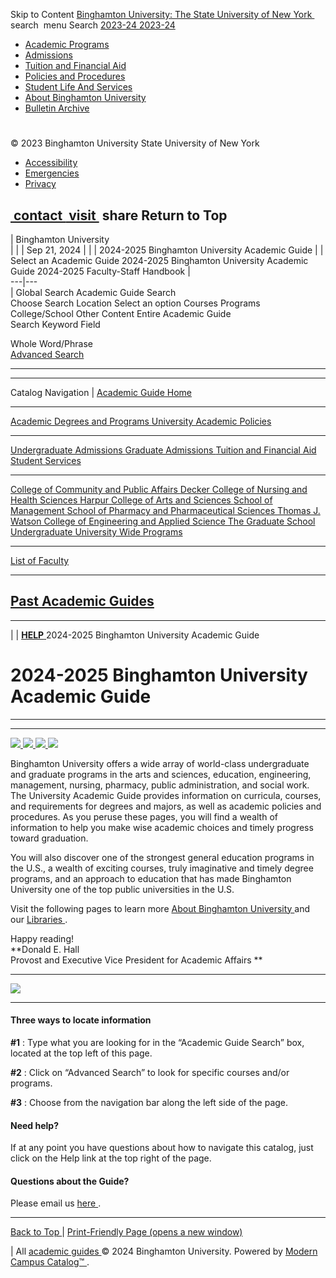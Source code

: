 Skip to Content  [ Binghamton University: The State University of New York
](https://www.binghamton.edu/) _‌_ search  _‌_ menu  Search  [ 2023-24
](https://binghamton.edu/bulletin/2023-24) [ 2023-24
](https://binghamton.edu/bulletin/2023-24)

  * [ Academic Programs ](https://binghamton.edu/bulletin/2023-24/acadprogs/index.html)
  * [ Admissions ](https://binghamton.edu/bulletin/2023-24/admissions/)
  * [ Tuition and Financial Aid ](https://binghamton.edu/bulletin/2023-24/tuitionfinaid/)
  * [ Policies and Procedures ](https://binghamton.edu/bulletin/2023-24/policiesprocedures/)
  * [ Student Life And Services ](https://binghamton.edu/bulletin/2023-24/student_life/)
  * [ About Binghamton University ](https://binghamton.edu/bulletin/2023-24/bingexp/index.html)
  * [ Bulletin Archive ](https://binghamton.edu/bulletin/2023-24/archives.html)

#

© 2023 Binghamton University  State University of New York

  * [ Accessibility ](https://binghamton.edu/accessibility/)
  * [ Emergencies ](https://binghamton.edu/alert/)
  * [ Privacy ](https://binghamton.edu/privacy/)

[ _‌_ contact  ](https://www.binghamton.edu/contact) [ _‌_ visit
](https://www.binghamton.edu/visit) _‌_ share  Return to Top  _‌_  
---  
|  Binghamton University  
|  |  |  Sep 21, 2024  |  |  |  2024-2025 Binghamton University Academic Guide  |  |  Select an Academic Guide  2024-2025 Binghamton University Academic Guide  2024-2025 Faculty-Staff Handbook  |   
---|---  
|  Global Search  Academic Guide Search  
Choose Search Location  Select an option  Courses  Programs  College/School
Other Content  Entire Academic Guide  
Search Keyword Field  
  
Whole Word/Phrase  
[ Advanced Search ](/search_advanced.php?catoid=2)  
  
---  
  
* * *  
  
Catalog Navigation  |  [ Academic Guide Home ](/index.php?catoid=2)

* * *

[ Academic Degrees and Programs ](/content.php?catoid=2&navoid=85) [
University Academic Policies ](/content.php?catoid=2&navoid=66)

* * *

[ Undergraduate Admissions ](/content.php?catoid=2&navoid=53) [ Graduate
Admissions ](/content.php?catoid=2&navoid=56) [ Tuition and Financial Aid
](/content.php?catoid=2&navoid=61) [ Student Services
](/content.php?catoid=2&navoid=70)

* * *

[ College of Community and Public Affairs ](/content.php?catoid=2&navoid=44) [
Decker College of Nursing and Health Sciences
](/content.php?catoid=2&navoid=45) [ Harpur College of Arts and Sciences
](/content.php?catoid=2&navoid=46) [ School of Management
](/content.php?catoid=2&navoid=47) [ School of Pharmacy and Pharmaceutical
Sciences ](/content.php?catoid=2&navoid=48) [ Thomas J. Watson College of
Engineering and Applied Science ](/content.php?catoid=2&navoid=49) [ The
Graduate School ](/content.php?catoid=2&navoid=50) [ Undergraduate University
Wide Programs ](/content.php?catoid=2&navoid=51)

* * *

[ List of Faculty ](/content.php?catoid=2&navoid=87)

* * *

[ Past Academic Guides ](/content.php?catoid=2&navoid=75)  
---  
  
* * *  
  
|  |  [ **HELP** ](help.php?catoid=2) 2024-2025 Binghamton University Academic Guide 

#  2024-2025 Binghamton University Academic Guide  
  
---  
  
* * *  
  
[ ![](/mime/media/2/35692/Courses.jpg)
](http://catalog.binghamton.edu/content.php?catoid=2&navoid=82) [
![](/mime/media/2/35693/Programs.jpg)
](https://catalog.binghamton.edu/content.php?catoid=2&navoid=85) [
![](/mime/media/2/35694/Academic%20Procedures.jpg)
](http://catalog.binghamton.edu/content.php?catoid=2&navoid=66) [
![](/mime/media/2/35697/Bing%20Academic%20Calendar.png)
](https://www.binghamton.edu/academics/academic-calendar.html)

Binghamton University offers a wide array of world-class undergraduate and
graduate programs in the arts and sciences, education, engineering,
management, nursing, pharmacy, public administration, and social work. The
University Academic Guide provides information on curricula, courses, and
requirements for degrees and majors, as well as academic policies and
procedures. As you peruse these pages, you will find a wealth of information
to help you make wise academic choices and timely progress toward graduation.

You will also discover one of the strongest general education programs in the
U.S., a wealth of exciting courses, truly imaginative and timely degree
programs, and an approach to education that has made Binghamton University one
of the top public universities in the U.S.

Visit the following pages to learn more [ About Binghamton University
](content.php?catoid=2&navoid=71) and our [ Libraries
](content.php?catoid=2&navoid=73) .

Happy reading!  
**Donald E. Hall  
Provost and Executive Vice President for Academic Affairs  **

* * *

![](/mime/media/2/35696/20230821-Classof2027FlyingB.jpg)

* * *

####  Three ways to locate information

**#1** : Type what you are looking for in the “Academic Guide Search” box,
located at the top left of this page.

**#2** : Click on “Advanced Search” to look for specific courses and/or
programs.

**#3** : Choose from the navigation bar along the left side of the page.

####  Need help?

If at any point you have questions about how to navigate this catalog, just
click on the Help link at the top right of the page.

####  Questions about the Guide?

Please email us [ here ](mailto:undergraded@binghamton.edu) .

* * *

[ Back to Top ](javascript:void\(0\);) | [ Print-Friendly Page (opens a new window)  ](/index.php?amp;print "Print-Friendly Page \(opens a new window\)")  
  
|  All [ academic guides ](/misc/catalog_list.php?catoid=2) © 2024 Binghamton
University.  Powered by [ Modern Campus Catalog™
](http://www.moderncampus.com) .

